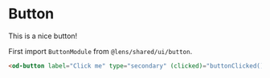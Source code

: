 
<Meta 
    title={meta.title}
    component={meta.component}
    decorators={meta.decorators}
    argTypes={meta.argTypes} />

# Button

This is a nice button!

<Story story={Default} />

First import `ButtonModule` from `@lens/shared/ui/button`.

```html
<od-button label="Click me" type="secondary" (clicked)="buttonClicked()"></od-button>
```